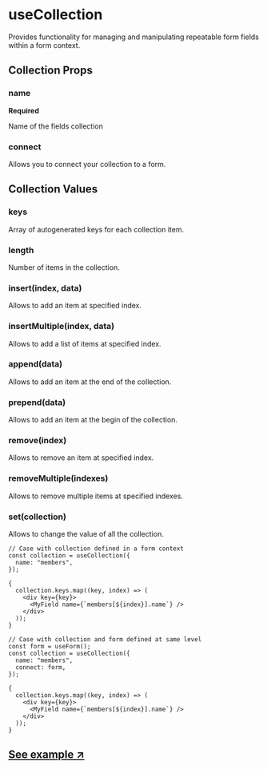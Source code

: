 
# useCollection

Provides functionality for managing and manipulating repeatable form fields within a form context.

## Collection Props

### name

**Required**

<Type type="string" />

Name of the fields collection

### connect

Allows you to connect your collection to a form.

## Collection Values

### keys

Array of autogenerated keys for each collection item.

### length

Number of items in the collection.

### insert(index, data)

Allows to add an item at specified index.

### insertMultiple(index, data)

Allows to add a list of items at specified index.

### append(data)

Allows to add an item at the end of the collection.

### prepend(data)

Allows to add an item at the begin of the collection.

### remove(index)

Allows to remove an item at specified index.

### removeMultiple(indexes)

Allows to remove multiple items at specified indexes.

### set(collection)

Allows to change the value of all the collection.

```tsx
// Case with collection defined in a form context
const collection = useCollection({
  name: "members",
});

{
  collection.keys.map((key, index) => (
    <div key={key}>
      <MyField name={`members[${index}].name`} />
    </div>
  ));
}

// Case with collection and form defined at same level
const form = useForm();
const collection = useCollection({
  name: "members",
  connect: form,
});

{
  collection.keys.map((key, index) => (
    <div key={key}>
      <MyField name={`members[${index}].name`} />
    </div>
  ));
}
```

## [See example ↗](https://formiz-examples.vercel.app/collection)
